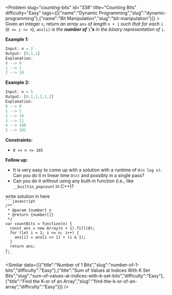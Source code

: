 
<Problem slug="counting-bits" id="338" title="Counting Bits" difficulty="Easy" tags={[{"name":"Dynamic Programming","slug":"dynamic-programming"},{"name":"Bit Manipulation","slug":"bit-manipulation"}]} >
    Given an integer `n`, return _an array_ `ans` _of length_ `n + 1` _such that for each_ `i` (`0 <= i <= n`)_,_ `ans[i]` _is the **number of**_ `1`_**'s** in the binary representation of_ `i`.

**Example 1:**

```javascript 
Input: n = 2
Output: [0,1,1]
Explanation:
0 --> 0
1 --> 1
2 --> 10

```

**Example 2:**

```javascript 
Input: n = 5
Output: [0,1,1,2,1,2]
Explanation:
0 --> 0
1 --> 1
2 --> 10
3 --> 11
4 --> 100
5 --> 101

```

**Constraints:**

*   `0 <= n <= 105`

**Follow up:**

*   It is very easy to come up with a solution with a runtime of `O(n log n)`. Can you do it in linear time `O(n)` and possibly in a single pass?
*   Can you do it without using any built-in function (i.e., like `__builtin_popcount` in C++)?
</Problem >

<Solution>
write solution in here
</Solution>

<Code>
```javascript
/**
 * @param {number} n
 * @return {number[]}
 */
var countBits = function(n) {
  const ans = new Array(n + 1).fill(0);
  for (let i = 1; i <= n; i++) {
    ans[i] = ans[i >> 1] + (i & 1);
  }
  return ans;
};
```
</Code>

<Similar data={[{"title":"Number of 1 Bits","slug":"number-of-1-bits","difficulty":"Easy"},{"title":"Sum of Values at Indices With K Set Bits","slug":"sum-of-values-at-indices-with-k-set-bits","difficulty":"Easy"},{"title":"Find the K-or of an Array","slug":"find-the-k-or-of-an-array","difficulty":"Easy"}]} />
